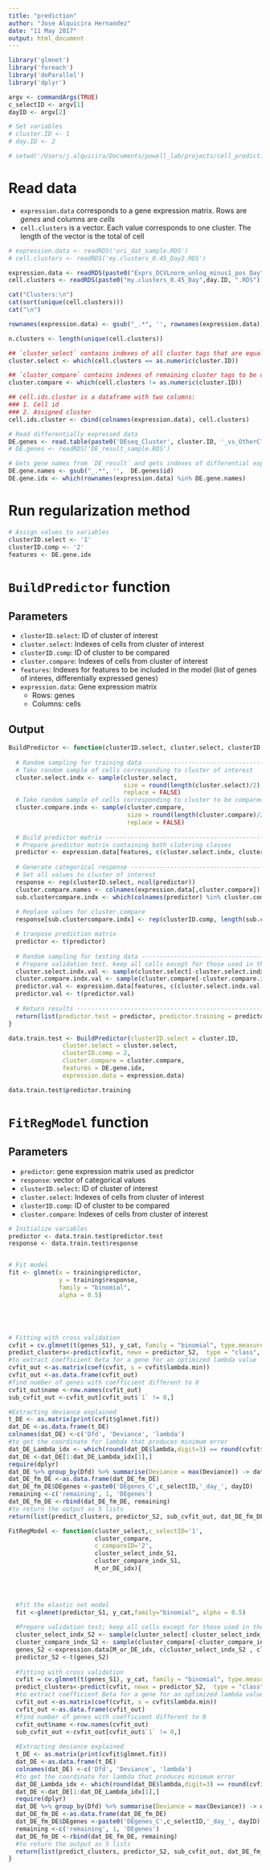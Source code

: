 ```yaml
---
title: "prediction"
author: "Jose Alquicira Hernandez"
date: "11 May 2017"
output: html_document
---
```


```r
library('glmnet')
library('foreach')
library('doParallel')
library('dplyr')
```


```r
argv <- commandArgs(TRUE)
c_selectID <- argv[1]
dayID <- argv[2]
```


```r
# Set variables
# cluster.ID <- 1
# day.ID <- 2
```



```r
# setwd('/Users/j.alquicira/Documents/powell_lab/projects/cell_prediction')
```


# Read data

- `expression.data` corresponds to a gene expression matrix. Rows are *genes* and columns are *cells*
- `cell.clusters` is a vector. Each value corresponds to one cluster. The length of the vector is the total of cell


```r
# expression.data <- readRDS('ori_dat_sample.RDS')
# cell.clusters <- readRDS('my.clusters_0.45_Day2.RDS')

expression.data <- readRDS(paste0("Exprs_DCVLnorm_unlog_minus1_pos_Day", day.ID, ".RDS"))
cell.clusters <- readRDS(paste0("my.clusters_0.45_Day",day.ID, ".RDS"))
```

```r
cat("Clusters:\n")
cat(sort(unique(cell.clusters)))
cat("\n")
```

```r
rownames(expression.data) <- gsub("_.*", '', rownames(expression.data))
```


```r
n.clusters <- length(unique(cell.clusters))
```


```r
## `cluster_select` contains indexes of all cluster tags that are equal to the cluster to be evaluated
cluster.select <- which(cell.clusters == as.numeric(cluster.ID))

## `cluster_compare` contains indexes of remaining cluster tags to be compared
cluster.compare <- which(cell.clusters != as.numeric(cluster.ID))
```


```r
## cell.ids.cluster is a dataframe with two columns:
### 1. Cell id
### 2. Assigned cluster
cell.ids.cluster <- cbind(colnames(expression.data), cell.clusters)
```


```r
# Read differentially expressed data
DE.genes <- read.table(paste0('DEseq_Cluster', cluster.ID, '_vs_OtherClusters_Day', day.ID,'.txt_filtered_pAdjusted_sorted.txt'), header = TRUE)
# DE.genes <- readRDS('DE_result_sample.RDS')

# Gets gene names from `DE_result` and gets indexes of differential expressed genes in `expression.data` 
DE.gene.names <- gsub("_.*", '',  DE.genes$id)
DE.gene.idx <- which(rownames(expression.data) %in% DE.gene.names)
```



# Run regularization method

```r
# Assign values to variables
clusterID.select <- '1'
clusterID.comp <- '2'
features <- DE.gene.idx
```


# `BuildPredictor` function

## Parameters

- `clusterID.select`: ID of cluster of interest
- `cluster.select`: Indexes of cells from cluster of interest
- `clusterID.comp`: ID of cluster to be compared
- `cluster.compare`: Indexes of cells from cluster of interest
- `features`: Indexes for features to be included in the model (list of genes of interes, differentially expressed genes)
- `expression.data`: Gene expression matrix
  + Rows: genes
  + Columns: cells

## Output


```r

BuildPredictor <- function(clusterID.select, cluster.select, clusterID.comp, cluster.compare, features, expression.data){
  
  # Random sampling for training data --------------------------------------
  # Take random sample of cells corresponding to cluster of interest
  cluster.select.indx <- sample(cluster.select, 
                                size = round(length(cluster.select)/2), 
                                replace = FALSE)
  # Take random sample of cells corresponding to cluster to be compared
  cluster.compare.indx <- sample(cluster.compare, 
                                 size = round(length(cluster.compare)/2), 
                                 replace = FALSE)
  
  # Build predictor matrix -------------------------------------------------
  # Prepare predictor matrix containing both clutering classes
  predictor <- expression.data[features, c(cluster.select.indx, cluster.compare.indx)]
  
  # Generate categorical response ------------------------------------------
  # Set all values to cluster of interest
  response <- rep(clusterID.select, ncol(predictor))
  cluster.compare.names <- colnames(expression.data[,cluster.compare])
  sub.clustercompare.indx <- which(colnames(predictor) %in% cluster.compare.names)
  
  # Replace values for cluster.compare
  response[sub.clustercompare.indx] <- rep(clusterID.comp, length(sub.clustercompare.indx))

  # tranpose prediction matrix
  predictor <- t(predictor)
  
  # Random sampling for testing data ---------------------------------------
  # Prepare validation test. keep all cells except for those used in the training set
  cluster.select.indx.val <- sample(cluster.select[-cluster.select.indx])
  cluster.compare.indx.val <- sample(cluster.compare[-cluster.compare.indx])
  predictor.val <- expression.data[features, c(cluster.select.indx.val , cluster.compare.indx.val)]
  predictor.val <- t(predictor.val)
  
  # Return results ---------------------------------------------------------
  return(list(predictor.test = predictor, predictor.training = predictor.val, response = response))
}
```


```r
data.train.test <- BuildPredictor(clusterID.select = cluster.ID, 
               cluster.select = cluster.select, 
               clusterID.comp = 2, 
               cluster.compare = cluster.compare, 
               features = DE.gene.idx, 
               expression.data = expression.data)

data.train.test$predictor.training
```



# `FitRegModel` function

## Parameters

- `predictor`: gene expression matrix used as predictor
- `response`: vector of categorical values
- `clusterID.select`: ID of cluster of interest
- `cluster.select`: Indexes of cells from cluster of interest
- `clusterID.comp`: ID of cluster to be compared
- `cluster.compare`: Indexes of cells from cluster of interest

```r
# Initialize variables
predictor <- data.train.test$predictor.test
response <- data.train.test$response


# Fit model
fit <- glmnet(x = training$predictor, 
              y = training$response, 
              family = "binomial", 
              alpha = 0.5)





# Fitting with cross validation
cvfit = cv.glmnet(t(genes_S1), y_cat, family = "binomial", type.measure = "class", alpha = 0.5)
predict_clusters<-predict(cvfit, newx = predictor_S2,  type = "class", s = cvfit$lambda.min)
#to extract coefficient Beta for a gene for an optimized lambda value 
cvfit_out <-as.matrix(coef(cvfit, s = cvfit$lambda.min))
cvfit_out <-as.data.frame(cvfit_out)
#find number of genes with coefficient different to 0
cvfit_out$name <-row.names(cvfit_out)
sub_cvfit_out <-cvfit_out[cvfit_out$`1` != 0,]

#Extracting deviance explained 
t_DE <- as.matrix(print(cvfit$glmnet.fit))
dat_DE <-as.data.frame(t_DE)
colnames(dat_DE) <-c('Dfd', 'Deviance', 'lambda')
#to get the coordinate for lambda that produces minimum error 
dat_DE_Lambda_idx <- which(round(dat_DE$lambda,digit=3) == round(cvfit$lambda.min,digits=3))
dat_DE <-dat_DE[1:dat_DE_Lambda_idx[1],]
require(dplyr)
dat_DE %>% group_by(Dfd) %>% summarise(Deviance = max(Deviance)) -> dat_DE_fm_DE
dat_DE_fm_DE <-as.data.frame(dat_DE_fm_DE)
dat_DE_fm_DE$DEgenes <-paste0('DEgenes_C',c_selectID,'_day_', dayID)
remaining <-c('remaining', 1, 'DEgenes')
dat_DE_fm_DE <-rbind(dat_DE_fm_DE, remaining)
#to return the output as 5 lists
return(list(predict_clusters, predictor_S2, sub_cvfit_out, dat_DE_fm_DE, cvfit))
```



```r
FitRegModel <- function(cluster_select,c_selectID='1', 
                        cluster_compare, 
                        c_compareID='2',
                        cluster_select_indx_S1,
                        cluster_compare_indx_S1,
                        M_or_DE_idx){
  
  


  #fit the elastic net model
  fit <-glmnet(predictor_S1, y_cat,family="binomial", alpha = 0.5)
  
  #Prepare validation test; keep all cells except for those used in the training set
  cluster_select_indx_S2 <- sample(cluster_select[-cluster_select_indx_S1])
  cluster_compare_indx_S2 <- sample(cluster_compare[-cluster_compare_indx_S1])
  genes_S2 <-expression.data[M_or_DE_idx, c(cluster_select_indx_S2 , cluster_compare_indx_S2)]
  predictor_S2 <-t(genes_S2)
  
  #fitting with cross validation
  cvfit = cv.glmnet(t(genes_S1), y_cat, family = "binomial", type.measure = "class", alpha = 0.5)
  predict_clusters<-predict(cvfit, newx = predictor_S2,  type = "class", s = cvfit$lambda.min)
  #to extract coefficient Beta for a gene for an optimized lambda value 
  cvfit_out <-as.matrix(coef(cvfit, s = cvfit$lambda.min))
  cvfit_out <-as.data.frame(cvfit_out)
  #find number of genes with coefficient different to 0
  cvfit_out$name <-row.names(cvfit_out)
  sub_cvfit_out <-cvfit_out[cvfit_out$`1` != 0,]
  
  #Extracting deviance explained 
  t_DE <- as.matrix(print(cvfit$glmnet.fit))
  dat_DE <-as.data.frame(t_DE)
  colnames(dat_DE) <-c('Dfd', 'Deviance', 'lambda')
  #to get the coordinate for lambda that produces minimum error 
  dat_DE_Lambda_idx <- which(round(dat_DE$lambda,digit=3) == round(cvfit$lambda.min,digits=3))
  dat_DE <-dat_DE[1:dat_DE_Lambda_idx[1],]
  require(dplyr)
  dat_DE %>% group_by(Dfd) %>% summarise(Deviance = max(Deviance)) -> dat_DE_fm_DE
  dat_DE_fm_DE <-as.data.frame(dat_DE_fm_DE)
  dat_DE_fm_DE$DEgenes <-paste0('DEgenes_C',c_selectID,'_day_', dayID)
  remaining <-c('remaining', 1, 'DEgenes')
  dat_DE_fm_DE <-rbind(dat_DE_fm_DE, remaining)
  #to return the output as 5 lists
  return(list(predict_clusters, predictor_S2, sub_cvfit_out, dat_DE_fm_DE, cvfit))
}

```

